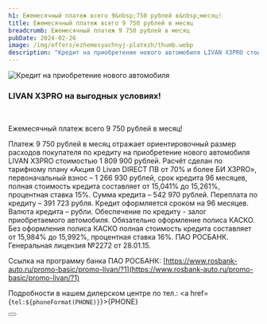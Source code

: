 ```yaml
---
h1: Ежемесячный платеж всего 9&nbsp;750 рублей в&nbsp;месяц!
title: Ежемесячный платеж всего 9 750 рублей в месяц
breadcrumb: Ежемесячный платеж 9 750 рублей в месяц
pubDate: 2024-02-26
image: /img/offers/ezhemesyachnyj-platezh/thumb.webp
description: "Кредит на приобретение нового автомобиля LIVAN X3PRO стоимостью 1 809 900 рублей в Livan Альфа Самара: платеж всего 9 750 рублей в месяц"
---
```


<picture>
    <source media="(min-width: 1025px)" srcset="/img/offers/ezhemesyachnyj-platezh/image.webp" />
    <source media="(min-width: 320px)" srcset="/img/offers/ezhemesyachnyj-platezh/thumb.webp" />
    <img src="/img/offers/ezhemesyachnyj-platezh/image.webp" alt="Кредит на приобретение нового автомобиля" />
</picture>
<br/>

### **LIVAN X3PRO на выгодных условиях!**

<br />

Ежемесячный платеж всего 9 750 рублей в месяц!

Платеж 9 750 рублей в месяц отражает ориентировочный размер расходов покупателя по кредиту на приобретение нового автомобиля LIVAN X3PRO стоимостью 1 809 900 рублей. Расчёт сделан по тарифному плану «Акция 0 Livan DIRECT ПВ от 70% и более БИ X3PRO»,  первоначальный взнос – 1 266 930 рублей, срок кредита 96 месяцев, полная стоимость кредита составляет от 15,041% до 15,261%, процентная ставка 15%. Сумма кредита – 542 970 рублей. Переплата по кредиту – 391 723 рубля. Кредит оформляется сроком на 96 месяцев. Валюта кредита – рубли. Обеспечение по кредиту - залог приобретаемого автомобиля. Обязательно оформление полиса КАСКО. Без оформления полиса КАСКО полная стоимость кредита составляет от 15,984% до 15,992%, процентная ставка 16%. ПАО РОСБАНК. Генеральная лицензия №2272 от 28.01.15.

Ссылка на программу банка ПАО РОСБАНК:  [https://www.rosbank-auto.ru/promo-basic/promo-livan/?1](https://www.rosbank-auto.ru/promo-basic/promo-livan/?1)

Подробности в нашем дилерском центре по тел.: <a href={`tel:${phoneFormat(PHONE)}`}>{PHONE}</a>

<div class="flex justify-center mt-10 mb-5">
    <Button 
        classes="popup-link block !px-4 xl:!px-8 !py-2 xl:!py-3 !text-white !no-underline" 
        url="#common-modal" 
        title="Подробнее"
        dataTitle="Заказать обратный звонок"
        dataFormName="Кредит на приобретение нового автомобиля LIVAN X3PRO"
    />
</div>
